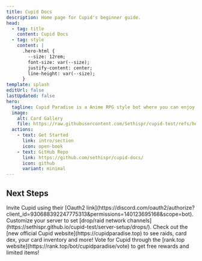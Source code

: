 ```yaml
---
title: Cupid Docs
description: Home page for Cupid's beginner guide.
head:
  - tag: title
    content: Cupid Docs
  - tag: style
    content: |
      .hero-html {
        --size: 12rem;
        font-size: var(--size);
        justify-content: center;
        line-height: var(--size);
      }
template: splash
editUrl: false
lastUpdated: false
hero:
  tagline: Cupid Paradise is a Anime RPG style bot where you can enjoy battling with favorite cards from different anime series, games, etc. Join up raid lobbies, fight floor battles and more!
  image:
    alt: Card Gallery
    file: https://raw.githubusercontent.com/Sethispr/cupid-test/refs/heads/main/src/assets/IMG_1338.png
  actions:
    - text: Get Started
      link: intro/section
      icon: open-book
    - text: GitHub Repo
      link: https://github.com/sethispr/cupid-docs/
      icon: github
      variant: minimal
---
```



## Next Steps

<CardGrid stagger>
  <Card title="Invite Link" icon="external">
    Invite Cupid using their [Oauth2
    link](https://discord.com/oauth2/authorize?client_id=930688392247775313&permissions=140123695168&scope=bot).
  </Card>
  <Card title="Configure your server" icon="setting">
    Customize your server to set [drop/raid network
    channels](https://sethispr.github.io/cupid-test/server-setup/drops/).
  </Card>
  <Card title="Check the new Cupid website" icon="rocket">
    Check out the [new official Cupid website](https://cupidparadise.top) to see
    raids, card dex, your card inventory and more!
  </Card>
  <Card title="Vote for Cupid" icon="heart">
    Vote for Cupid through the
    [rank.top website](https://rank.top/bot/cupidparadise/vote) to get free rewards and limited items!
  </Card>
</CardGrid>
